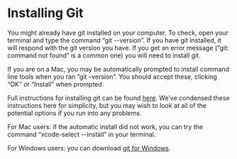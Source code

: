 # Installing Git {.sec-starting}

You might already have git installed on your computer. To check, open your terminal and type the command "git \-\-version". If you have git installed, it will respond with the git version you have. If you get an error message ("git: command not found" is a common one) you will need to install git. 

If you are on a Mac, you may be automatically prompted to install command line tools when you ran "git --version". You should accept these, clicking "OK" or "Install" when prompted.

Full instructions for installing git can be found [here](https://happygitwithr.com/install-git.html). We've condensed these instructions here for simplicity, but you may wish to look at all of the potential options if you run into any problems.

For Mac users: if the automatic install did not work, you can try the command "xcode-select \-\-install" in your terminal. 

For Windows users: you can download [git for Windows](https://gitforwindows.org/). 

